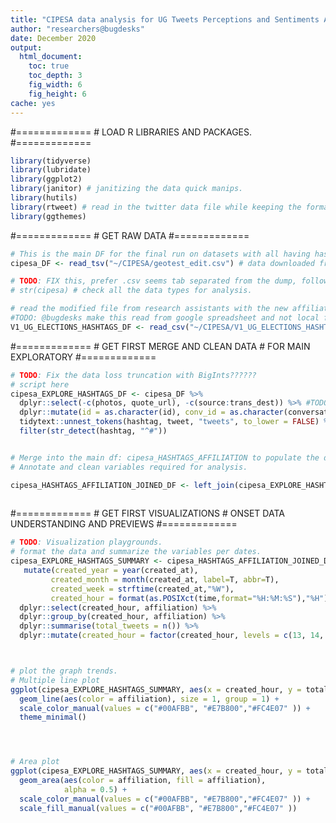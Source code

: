 ```yaml
---
title: "CIPESA data analysis for UG Tweets Perceptions and Sentiments Analysis"
author: "researchers@bugdesks"
date: December 2020
output: 
  html_document:
    toc: true
    toc_depth: 3
    fig_width: 6
    fig_height: 6
cache: yes
---
```


#=============
# LOAD R LIBRARIES AND PACKAGES. 
#=============
```r
library(tidyverse)
library(lubridate)
library(ggplot2)
library(janitor) # janitizing the data quick manips. 
library(hutils)
library(rtweet) # read in the twitter data file while keeping the format. 
library(ggthemes)

```
#=============
# GET RAW DATA
#=============

```r
# This is the main DF for the final run on datasets with all having hashtags. 
cipesa_DF <- read_tsv("~/CIPESA/geotest_edit.csv") # data downloaded from twitter from folder.  

# TODO: FIX this, prefer .csv seems tab separated from the dump, follow up with @Joachim if this standard. 
# str(cipesa) # check all the data types for analysis. 

# read the modified file from research assistants with the new affiliation scoring. 
#TODO: @bugdesks make this read from google spreadsheet and not local file as work with research assistants. 
V1_UG_ELECTIONS_HASHTAGS_DF <- read_csv("~/CIPESA/V1_UG_ELECTIONS_HASHTAGS.csv") # data downloaded from twitter from folder.  


```

#=============
# GET FIRST MERGE AND CLEAN DATA
# FOR MAIN EXPLORATORY
#=============

```r
# TODO: Fix the data loss truncation with BigInts??????
# script here 
cipesa_EXPLORE_HASHTAGS_DF <- cipesa_DF %>%
  dplyr::select(-c(photos, quote_url), -c(source:trans_dest)) %>% #TODO: better script clean up unnecessary columns.
  dplyr::mutate(id = as.character(id), conv_id = as.character(conversation_id), user_id = as.character(user_id)) %>%
  tidytext::unnest_tokens(hashtag, tweet, "tweets", to_lower = FALSE) %>% # splits across the rows. 
  filter(str_detect(hashtag, "^#"))


# Merge into the main df: cipesa_HASHTAGS_AFFILIATION to populate the data with respective affiliations across. 
# Annotate and clean variables required for analysis. 

cipesa_HASHTAGS_AFFILIATION_JOINED_DF <- left_join(cipesa_EXPLORE_HASHTAGS_DF, V1_UG_ELECTIONS_HASHTAGS, by = 'hashtag')
  
```


#=============
# GET FIRST VISUALIZATIONS 
# ONSET DATA UNDERSTANDING AND PREVIEWS
#=============

```r
# TODO: Visualization playgrounds. 
# format the data and summarize the variables per dates. 
cipesa_EXPLORE_HASHTAGS_SUMMARY <- cipesa_HASHTAGS_AFFILIATION_JOINED_DF %>%
   mutate(created_year = year(created_at),
         created_month = month(created_at, label=T, abbr=T),
         created_week = strftime(created_at,"%W"),
         created_hour = format(as.POSIXct(time,format="%H:%M:%S"),"%H")) %>%
  dplyr::select(created_hour, affiliation) %>%
  dplyr::group_by(created_hour, affiliation) %>%
  dplyr::summarise(total_tweets = n()) %>%
  dplyr::mutate(created_hour = factor(created_hour, levels = c(13, 14, 15, 16, 17, 18, 19, 20, 21, 22,23, 00, 01, 02, 03, 04)))



# plot the graph trends. 
# Multiple line plot
ggplot(cipesa_EXPLORE_HASHTAGS_SUMMARY, aes(x = created_hour, y = total_tweets)) + 
  geom_line(aes(color = affiliation), size = 1, group = 1) +
  scale_color_manual(values = c("#00AFBB", "#E7B800","#FC4E07" )) +
  theme_minimal()




# Area plot
ggplot(cipesa_EXPLORE_HASHTAGS_SUMMARY, aes(x = created_hour, y = total_tweets)) + 
  geom_area(aes(color = affiliation, fill = affiliation), 
            alpha = 0.5) +
  scale_color_manual(values = c("#00AFBB", "#E7B800","#FC4E07" )) +
  scale_fill_manual(values = c("#00AFBB", "#E7B800","#FC4E07" ))


  
```